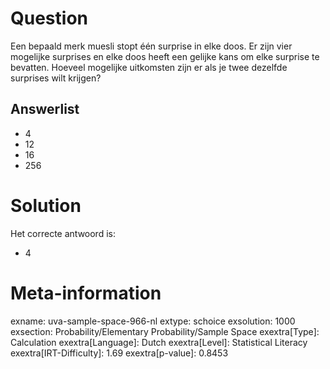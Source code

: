Question
========

Een bepaald merk muesli stopt één surprise in elke doos. Er zijn vier
mogelijke surprises en elke doos heeft een gelijke kans om elke surprise
te bevatten. Hoeveel mogelijke uitkomsten zijn er als je twee dezelfde
surprises wilt krijgen?

Answerlist
----------

* 4
* 12
* 16
* 256

Solution
========

Het correcte antwoord is: 

* 4

Meta-information
================
exname: uva-sample-space-966-nl
extype: schoice
exsolution: 1000
exsection: Probability/Elementary Probability/Sample Space
exextra[Type]: Calculation
exextra[Language]: Dutch
exextra[Level]: Statistical Literacy
exextra[IRT-Difficulty]: 1.69
exextra[p-value]: 0.8453
